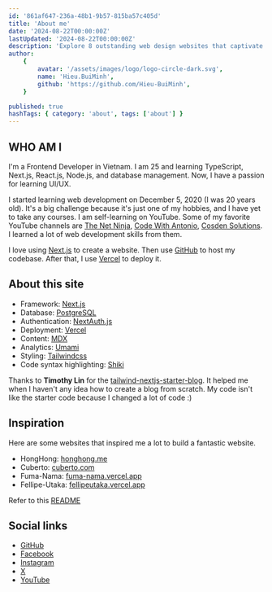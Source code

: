 ```yaml
---
id: '861af647-236a-48b1-9b57-815ba57c405d'
title: 'About me'
date: '2024-08-22T00:00:00Z'
lastUpdated: '2024-08-22T00:00:00Z'
description: 'Explore 8 outstanding web design websites that captivate and inspire. Elevate your design game with these top-notch platforms.'
author:
    {
        avatar: '/assets/images/logo/logo-circle-dark.svg',
        name: 'Hieu.BuiMinh',
        github: 'https://github.com/Hieu-BuiMinh',
    }

published: true
hashTags: { category: 'about', tags: ['about'] }
---
```


## WHO AM I

I'm a Frontend Developer in Vietnam. I am 25 and learning TypeScript, Next.js, React.js, Node.js, and database management. Now, I have a passion for learning UI/UX.

I started learning web development on December 5, 2020 (I was 20 years old). It's a big challenge because it's just one of my hobbies, and I have yet to take any courses. I am self-learning on YouTube. Some of my favorite YouTube channels are [The Net Ninja](https://www.youtube.com/@NetNinja), [Code With Antonio](https://www.youtube.com/@codewithantonio), [Cosden Solutions](https://www.youtube.com/@cosdensolutions). I learned a lot of web development skills from them.

I love using [Next.js](https://nextjs.org/) to create a website. Then use [GitHub](https://github.com) to host my codebase. After that, I use [Vercel](https://vercel.com) to deploy it.

## About this site

-   Framework: [Next.js](https://nextjs.org/)
-   Database: [PostgreSQL](https://www.postgresql.org/)
-   Authentication: [NextAuth.js](https://next-auth.js.org/)
-   Deployment: [Vercel](https://vercel.com)
-   Content: [MDX](https://velite.js.org/)
-   Analytics: [Umami](https://github.com/umami-software/umami)
-   Styling: [Tailwindcss](https://tailwindcss.com)
-   Code syntax highlighting: [Shiki](https://github.com/shikijs/shiki)

Thanks to **Timothy Lin** for the
[tailwind-nextjs-starter-blog](https://github.com/timlrx/tailwind-nextjs-starter-blog). It helped me when I haven't any idea how to create a blog from scratch. My code isn't like the starter code because I changed a lot of code :)

## Inspiration

Here are some websites that inspired me a lot to build a fantastic website.

-   HongHong: [honghong.me](https://honghong.me/)
-   Cuberto: [cuberto.com](https://cuberto.com/)
-   Fuma-Nama: [fuma-nama.vercel.app](https://fuma-nama.vercel.app/)
-   Fellipe-Utaka: [fellipeutaka.vercel.app](https://fellipeutaka.vercel.app)

Refer to this [README](https://github.com/techwithanirudh/shadcn-portfolio)

## Social links

-   [GitHub](https://github.com/Hieu-BuiMinh)
-   [Facebook](https://www.facebook.com/hieu.buiminh.37)
-   [Instagram](https://www.instagram.com/walter.02.12/)
-   [X](https://x.com/Walter_BM_777)
-   [YouTube](https://www.youtube.com/@-warlock.b.m-8758/playlists)
